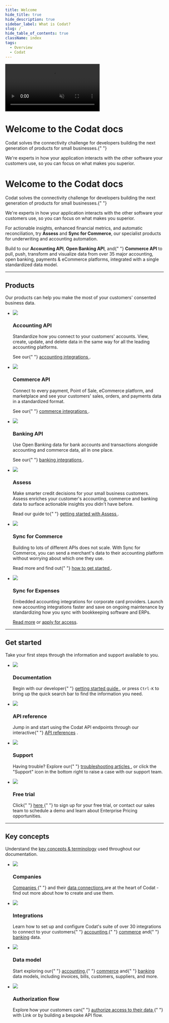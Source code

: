 ```yaml
---
title: Welcome
hide_title: true
hide_description: true
sidebar_label: What is Codat?
slug: /
hide_table_of_contents: true
className: index
tags:
  - Overview
  - Codat
---
```


<head>
  <title>
    Codat_docs | Connect to your small business customers' financial data
  </title>
  <meta
    name="description"
    content="Codat makes accessing consented business data from your customers' banking, accounting, and commerce platforms easy. Build once to our API to aggregate data, underwrite credit risk, and automate accounting for your SMB customers."
  />
  <link rel="canonical" href="/" />
  <link
    rel="alternate"
    href="/"
    hreflang="x-default"
  />
  <link rel="alternate" href="/" hreflang="en" />
  <meta property="og:url" content="https://docs.codat.io/docs" />
</head>


<Welcome/>

<div className="background-video-wrapper">
  <video autoPlay muted loop id="myVideo" className="background-video">
    <source src="/video/flux.mov" type="video/mov" />
  </video>

  <div className="banner-video">
    <h1>Welcome to the Codat docs</h1>
    <p>
      Codat solves the connectivity challenge for developers building the next
      generation of products for small businesses.{" "}
    </p>
    <p>
      We're experts in how your application interacts with the other software
      your customers use, so you can focus on what makes you superior.
    </p>
  </div>
</div>

<div className="background-video-spacer">
  <h1>Welcome to the Codat docs</h1>
  <p>
    Codat solves the connectivity challenge for developers building the next
    generation of products for small businesses.{" "}
  </p>
  <p>
    We're experts in how your application interacts with the other software your
    customers use, so you can focus on what makes you superior.
  </p>
</div>

<p>
  For actionable insights, enhanced financial metrics, and automatic
  reconciliation, try <b>Assess</b> and <b>Sync for Commerce</b>, our specialist
  products for underwriting and accounting automation.
</p>
<p>
  Build to our <b>Accounting API</b>, <b>Open Banking API</b>, and{" "}
  <b>Commerce API</b> to pull, push, transform and visualize data from over 35
  major accounting, open banking, payments & eCommerce platforms, integrated
  with a single standardized data model.
</p>

<hr />

## Products

Our products can help you make the most of your customers' consented business data.

<ul className="card-container">
  <li className="card">
    <div className="header">
      <img
        src="https://www.codat.io/wp-content/uploads/2022/03/accounting-2.png"
        className="mini-icon"
      />
      <h3>Accounting API</h3>
    </div>
    <p>
      Standardize how you connect to your customers' accounts. View, create,
      update, and delete data in the same way for all the leading accounting
      platforms.
    </p>
    <p>
      See our{" "}
      <a href="/accounting-api/overview" target="_blank">
        accounting integrations
      </a>
      .
    </p>
  </li>
  <li className="card">
    <div className="header">
      <img
        src="https://www.codat.io/wp-content/uploads/2022/03/Storefront-3.png"
        className="mini-icon"
      />
      <h3>Commerce API</h3>
    </div>
    <p>
      Connect to every payment, Point of Sale, eCommerce platform, and
      marketplace and see your customers' sales, orders, and payments data in a
      standardized format.
    </p>
    <p>
      See our{" "}
      <a href="/commerce-api/overview" target="_blank">
        commerce integrations
      </a>
      .
    </p>
  </li>
  <li className="card">
    <div className="header">
      <img
        src="https://www.codat.io/wp-content/uploads/2022/03/Bank-2.png"
        className="mini-icon"
      />
      <h3>Banking API</h3>
    </div>
    <p>
      Use Open Banking data for bank accounts and transactions alongside
      accounting and commerce data, all in one place.
    </p>
    <p>
      See our{" "}
      <a href="/banking-api/overview" target="_blank">
        banking integrations
      </a>
      .
    </p>
  </li>
  <li className="card">
    <div className="header">
      <img
        src="https://www.codat.io/wp-content/uploads/2022/04/assess.png"
        className="mini-icon"
      />
      <h3>Assess</h3>
    </div>
    <p>
      Make smarter credit decisions for your small business customers. Assess
      enriches your customer's accounting, commerce and banking data to surface
      actionable insights you didn't have before.
    </p>
    <p>
      Read our guide to{" "}
      <a
        href="/assess/get-started"
        target="_blank"
      >
        getting started with Assess
      </a>
      .
    </p>
  </li>
  <li className="card">
    <div className="header">
      <img
        src="https://static.codat.io/public/icons/docs/sync.png"
        className="mini-icon"
      />
      <h3>Sync for Commerce</h3>
    </div>
    <p>
      Building to lots of different APIs does not scale. With Sync for Commerce,
      you can send a merchant's data to their accounting platform without
      worrying about which one they use.
    </p>
    <p>
      Read more and find out{" "}
      <a
        href="/sfc/overview"
        target="_blank"
      >
        how to get started
      </a>
      .
    </p>
  </li>
  <li className="card">
    <div className="header">
      <img src="https://www.codat.io/wp-content/uploads/2022/03/CreditCard.png" className="mini-icon"/>
      <h3>Sync for Expenses</h3>
    </div>
    <p>Embedded accounting integrations for corporate card providers. Launch new accounting integrations faster and save on ongoing maintenance by standardizing how you sync with bookkeeping software and ERPs.</p>
    <p>
      <a
        href="/sync-for-expenses/overview"
        target="_blank"
      >Read more</a> or <a href="mailto:expenses@codat.io?subject=Beta access request - Sync for Expenses API&body=Hi, I would like to request beta access to the Sync for Expenses API. I am looking to build accounting integrations at...">apply for access</a>.
    </p>
  </li>
</ul>

<hr />

## Get started

Take your first steps through the information and support available to you.

<ul className="card-container">
  <li className="card">
    <div className="header">
      <img
        src="https://www.codat.io/wp-content/uploads/2022/03/accounting-2.png"
        className="mini-icon"
      />
      <h3>Documentation</h3>
    </div>
    <p>
      Begin with our developer{" "}
      <a href="/introduction/first-steps">
        getting started guide
      </a>
      , or press
      <code>Ctrl-K</code> to bring up the quick search bar to find the information
      you need.
    </p>
  </li>
  <li className="card">
    <div className="header">
      <img
        src="https://www.codat.io/wp-content/uploads/2022/03/Stack.png"
        className="mini-icon"
      />
      <h3>API reference</h3>
    </div>
    <p>
      Jump in and start using the Codat API endpoints through our interactive{" "}
      <a href="/using-the-api/overview">API references</a>
      .
    </p>
  </li>
  <li className="card">
    <div className="header">
      <img
        src="https://www.codat.io/wp-content/uploads/2022/03/Handshake.png"
        className="mini-icon"
      />
      <h3>Support</h3>
    </div>
    <p>
      Having trouble? Explore our{" "}
      <a href="https://codat.zendesk.com/hc/en-gb" target="_blank">
        troubleshooting articles
      </a>
      , or click the "Support" icon in the bottom right to raise a case with our
      support team.
    </p>
  </li>
  <li className="card">
    <div className="header">
      <img
        src="https://www.codat.io/wp-content/uploads/2022/03/Coins.png"
        className="mini-icon"
      />
      <h3>Free trial</h3>
    </div>
    <p>
      Click{" "}
      <a href="https://signup.codat.io/" target="_blank">
        here
      </a>{" "}
      to sign up for your free trial, or contact our sales team to schedule a
      demo and learn about Enterprise Pricing opportunities.
    </p>
  </li>
</ul>

<hr />

## Key concepts

Understand the <a href="/core-concepts/companies" target="_blank">key concepts &amp; terminology</a> used throughout our documentation.

<ul className="card-container">
  <li className="card">
    <div className="header">
      <img
        src="https://www.codat.io/wp-content/uploads/2022/03/Target-1.png"
        className="mini-icon"
      />
      <h3>Companies</h3>
    </div>
    <p>
      <a href="/core-concepts/companies" target="_blank">
        Companies
      </a>{" "}
      and their <a
        href="/core-concepts/connections"
        target="_blank"
      >
        data connections
      </a> are at the heart of Codat - find out more about how to create and use
      them.
    </p>
  </li>
  <li className="card">
    <div className="header">
      <img
        src="https://www.codat.io/wp-content/uploads/2022/03/Handshake.png"
        className="mini-icon"
      />
      <h3>Integrations</h3>
    </div>
    <p>
      Learn how to set up and configure Codat's suite of over 30 integrations to
      connect to your customers{" "}
      <a href="/accounting-api/overview">accounting</a>,{" "}
      <a href="/commerce-api/overview">commerce</a> and{" "}
      <a href="/banking-api/overview">banking</a> data.
    </p>
  </li>
  <li className="card">
    <div className="header">
      <img
        src="https://www.codat.io/wp-content/uploads/2022/03/Stack.png"
        className="mini-icon"
      />
      <h3>Data model</h3>
    </div>
    <p>
      Start exploring our{" "}
      <a href="/data-model/accounting/">accounting</a>,{" "}
      <a href="/data-model/commerce/">commerce</a> and{" "}
      <a href="/data-model/banking">banking</a> data
      models, including invoices, bills, customers, suppliers, and more.
    </p>
  </li>
  <li className="card">
    <div className="header">
      <img
        src="https://www.codat.io/wp-content/uploads/2022/04/say-yes.png"
        className="mini-icon"
      />
      <h3>Authorization flow</h3>
    </div>
    <p>
      Explore how your customers can{" "}
      <a href="/auth-flow/overview">
        authorize access to their data
      </a>{" "}
      with Link or by building a bespoke API flow.
    </p>
  </li>
</ul>
